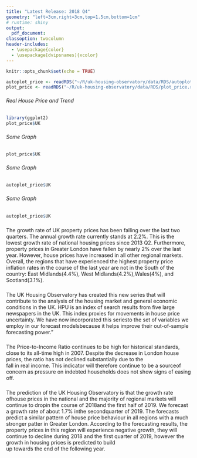 ```yaml
---
title: "Latest Release: 2018 Q4"
geometry: "left=3cm,right=3cm,top=1.5cm,bottom=1cm"
# runtime: shiny
output: 
  pdf_document:
classoption: twocolumn
header-includes:
  - \usepackage{color}
  - \usepackage[dvipsnames]{xcolor}
---
```


<!-- \thispagestyle{empty} -->

<!-- ## Latest Release: 2018 Q4 -->

```r
knitr::opts_chunk$set(echo = TRUE)
```

```r
autoplot_price <- readRDS("~/R/uk-housing-observatory/data/RDS/autoplot_price.rds")
plot_price <- readRDS("~/R/uk-housing-observatory/data/RDS/plot_price.rds")
```

###### Real House Price and Trend

```r
library(ggplot2)
plot_price$UK
```

###### Some Graph

```r
plot_price$UK
```

###### Some Graph

```r
autoplot_price$UK
```

###### Some Graph

```r
autoplot_price$UK
```

\newpage

### \textcolor{BrickRed}{Summary}

The growth rate of UK property  prices has been falling over 
the  last  two  quarters. The annual growth rate currently stands at 2.2%. This 
is the lowest growth rate of national housing prices since 2013 Q2. Furthermore, 
property prices in Greater London have fallen by nearly 2% over the last year. 
However, house prices have increased in all other regional markets. Overall, the 
regions that have experienced the highest property price inflation rates 
in the course of the last year are not in the South of the country: East 
Midlands(4.4%), West Midlands(4.2%),Wales(4%), and Scotland(3.1%).

### \textcolor{BrickRed}{Financial Stability}

The UK Housing Observatory has created this new series that will contribute to 
the analysis of the housing market and general economic conditions in the UK. 
HPU is an index of search results from five large newspapers in the UK. This 
index proxies for movements in house price uncertainty. We have now incorporated 
this seriesto the set of variables we employ in our forecast modelsbecause it 
helps improve their out-of-sample forecasting power."

### \textcolor{BrickRed}{Exuberance Indicators}

The Price-to-Income Ratio continues to be high for
historical standards, close to its all-time high in 2007. Despite the decrease 
in London house prices, the ratio has not declined substantially due to  the  
fall  in  real  income.  This  indicator  will  therefore  continue  to  be  a 
sourceof  concern  as pressure on indebted households does not show signs of
easing off.

### \textcolor{BrickRed}{Forecasting}

The prediction of the UK Housing Observatory is that the growth rate ofhouse prices 
in the national and the majority of regional markets will continue to dropin the 
course of 2018and the first half of 2019. We forecast a growth rate of about 1.7% 
inthe secondquarter of 2019. The forecasts  predict a similar pattern of house price 
behaviour in all regions  with a much stronger patter in Greater London. 
According to the forecasting results, the property prices in this region will 
experience negative growth, they will continue to decline during 2018 and the first 
quarter of 2019,  however  the  growth  in housing prices  is  predicted  to  build  
up  towards  the  end of  the following year. 
